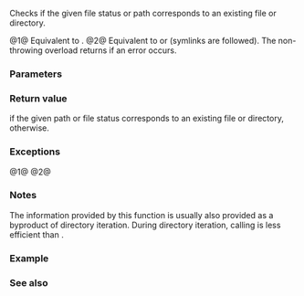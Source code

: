 {{cpp/experimental/fs/title|exists}}
{{cpp/experimental/fs/navbar}}
{{dcl begin}}
{{dcl header|experimental/filesystem}}
{{dcl|num=1|since=fs_ts|1=
bool exists( file_status s )
}}
{{dcl|num=2|since=fs_ts|1=
bool exists( const path&amp; p );
bool exists( const path&amp; p, error_code&amp; ec )
}}
{{dcl end}}

Checks if the given file status or path corresponds to an existing file or directory.

@1@ Equivalent to {{c|1=status_known(s) &amp;&amp; s.type() != file_type::not_found}}.
@2@ Equivalent to {{c|exists(status(p))}} or {{c|exists(status(p, ec))}} (symlinks are followed). The non-throwing overload returns {{c|false}} if an error occurs.

===Parameters===
{{par begin}}
{{par|s|file status to check}}
{{par|p|path to examine}}
{{par|ec|out-parameter for error reporting in the non-throwing overload}}
{{par end}}

===Return value===
{{c|true}} if the given path or file status corresponds to an existing file or directory, {{c|false}} otherwise.

===Exceptions===
@1@ {{unreviewed noexcept}}
@2@ {{cpp/experimental/fs/error_handling|p}}

===Notes===
The information provided by this function is usually also provided as a byproduct of directory iteration. During directory iteration, calling {{tt|exists(*iterator)}} is less efficient than {{tt|exists(iterator-&gt;status())}}.

===Example===
{{example
|code=
#include &lt;cstdint&gt;
#include &lt;experimental/filesystem&gt;
#include &lt;fstream&gt;
#include &lt;iostream&gt;
namespace fs = std::experimental::filesystem;

void demo_exists(const fs::path&amp; p, fs::file_status s = fs::file_status{})
{
    std::cout &lt;&lt; p;
    if (fs::status_known(s) ? fs::exists(s) : fs::exists(p))
        std::cout &lt;&lt; " exists\n";
    else
        std::cout &lt;&lt; " does not exist\n";
}

int main()
{
    fs::create_directory("sandbox");
    std::ofstream("sandbox/file"); // create regular file
    fs::create_symlink("non-existing", "sandbox/symlink");

    demo_exists("sandbox");
    for (auto it = fs::directory_iterator("sandbox"); it != fs::directory_iterator(); ++it)
        demo_exists(*it, it-&gt;status()); // use cached status from directory entry
    fs::remove_all("sandbox");
}
|output=
"sandbox" exists
"sandbox/file" exists
"sandbox/symlink" does not exist
}}

===See also===
{{dsc begin}}
{{dsc inc|cpp/experimental/fs/dsc status}}
{{dsc inc|cpp/experimental/fs/dsc file_status}}
{{dsc inc|cpp/experimental/fs/directory_entry/dsc status}}
{{dsc end}}